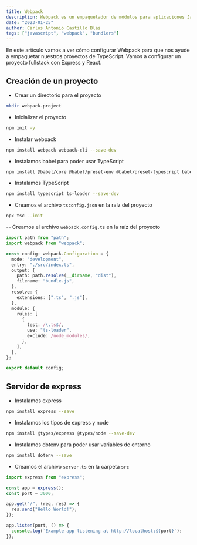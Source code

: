 ```yaml
---
title: Webpack
description: Webpack es un empaquetador de módulos para aplicaciones JavaScript modernas. Cuando webpack procesa su aplicación, crea un gráfico de dependencias que mapea cada módulo que su proyecto necesita y genera uno o más paquetes.
date: "2023-01-25"
author: Carlos Antonio Castillo Blas
tags: ["javascript", "webpack", "bundlers"]
---
```


En este artículo vamos a ver cómo configurar Webpack para que nos ayude a empaquetar nuestros proyectos de TypeScript. Vamos a configurar un proyecto fullstack con Express y React.

## Creación de un proyecto

- Crear un directorio para el proyecto

```bash
mkdir webpack-project
```

- Inicializar el proyecto

```bash
npm init -y
```

- Instalar webpack

```bash
npm install webpack webpack-cli --save-dev
```

- Instalamos babel para poder usar TypeScript

```bash
npm install @babel/core @babel/preset-env @babel/preset-typescript babel-loader --save-dev
```

- Instalamos TypeScript

```bash
npm install typescript ts-loader --save-dev
```

- Creamos el archivo `tsconfig.json` en la raíz del proyecto

```bash
npx tsc --init
```

-- Creamos el archivo `webpack.config.ts` en la raíz del proyecto

```typescript
import path from "path";
import webpack from "webpack";

const config: webpack.Configuration = {
  mode: "development",
  entry: "./src/index.ts",
  output: {
    path: path.resolve(__dirname, "dist"),
    filename: "bundle.js",
  },
  resolve: {
    extensions: [".ts", ".js"],
  },
  module: {
    rules: [
      {
        test: /\.ts$/,
        use: "ts-loader",
        exclude: /node_modules/,
      },
    ],
  },
};

export default config;
```

## Servidor de express

- Instalamos express

```bash
npm install express --save
```

- Instalamos los tipos de express y node

```bash
npm install @types/express @types/node --save-dev
```

- Instalamos dotenv para poder usar variables de entorno

```bash
npm install dotenv --save
```

- Creamos el archivo `server.ts` en la carpeta `src`

```typescript
import express from "express";

const app = express();
const port = 3000;

app.get("/", (req, res) => {
  res.send("Hello World!");
});

app.listen(port, () => {
  console.log(`Example app listening at http://localhost:${port}`);
});
```
